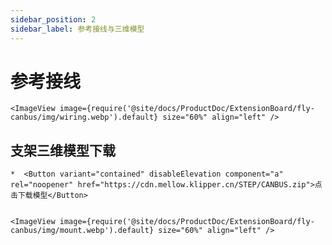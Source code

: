 ```yaml
---
sidebar_position: 2
sidebar_label: 参考接线与三维模型
---
```





# 参考接线

    <ImageView image={require('@site/docs/ProductDoc/ExtensionBoard/fly-canbus/img/wiring.webp').default} size="60%" align="left" />


## 支架三维模型下载

    *  <Button variant="contained" disableElevation component="a" rel="noopener" href="https://cdn.mellow.klipper.cn/STEP/CANBUS.zip">点击下载模型</Button>


    <ImageView image={require('@site/docs/ProductDoc/ExtensionBoard/fly-canbus/img/mount.webp').default} size="60%" align="left" />
